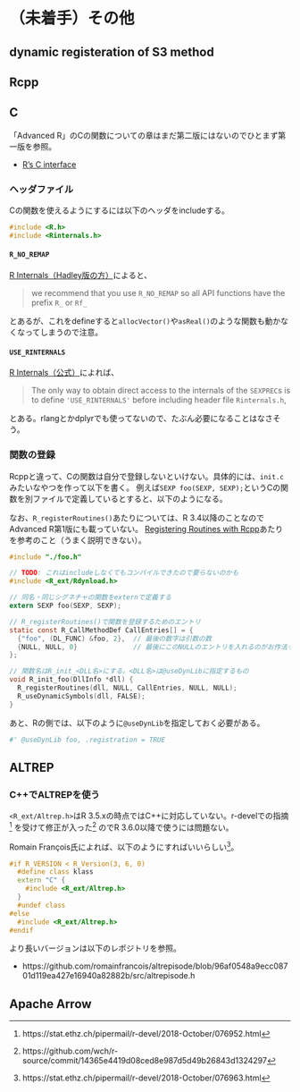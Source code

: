 # （未着手）その他

## dynamic registeration of S3 method

## Rcpp

## C

「Advanced R」のCの関数についての章はまだ第二版にはないのでひとまず第一版を参照。

* [R's C interface](https://adv-r.had.co.nz/C-interface.html)

### ヘッダファイル

Cの関数を使えるようにするには以下のヘッダをincludeする。

```c
#include <R.h>
#include <Rinternals.h>
```

#### `R_NO_REMAP`

[R Internals（Hadley版の方）](https://github.com/hadley/r-internals/blob/cca966e7eaaf7758b13901f8a90b67acc0f789e2/README.md#r-internals)によると、

> we recommend that you use `R_NO_REMAP` so all API functions have the prefix `R_` or `Rf_`

とあるが、これをdefineすると`allocVector()`や`asReal()`のような関数も動かなくなってしまうので注意。

#### `USE_RINTERNALS`

[R Internals（公式）](https://cran.r-project.org/doc/manuals/r-release/R-ints.html#The-write-barrier)によれば、

> The only way to obtain direct access to the internals of the `SEXPREC`s is to define `'USE_RINTERNALS'` before including header file `Rinternals.h`,

とある。rlangとかdplyrでも使ってないので、たぶん必要になることはなさそう。

### 関数の登録

Rcppと違って、Cの関数は自分で登録しないといけない。具体的には、`init.c`みたいなやつを作って以下を書く。
例えば`SEXP foo(SEXP, SEXP);`というCの関数を別ファイルで定義しているとすると、以下のようになる。

なお、`R_registerRoutines()`あたりについては、R 3.4以降のことなのでAdvanced R第1版にも載っていない。
[Registering Routines with Rcpp](https://ironholds.org/registering-routines/)あたりを参考のこと（うまく説明できない）。

```c
#include "./foo.h"

// TODO: これはincludeしなくてもコンパイルできたので要らないのかも
#include <R_ext/Rdynload.h>

// 同名・同じシグネチャの関数をexternで定義する
extern SEXP foo(SEXP, SEXP);

// R_registerRoutines()で関数を登録するためのエントリ
static const R_CallMethodDef CallEntries[] = {
  {"foo", (DL_FUNC) &foo, 2},  // 最後の数字は引数の数
  {NULL, NULL, 0}              // 最後にこのNULLのエントリを入れるのがお作法っぽい
};

// 関数名はR_init_<DLL名>にする。<DLL名>は@useDynLibに指定するもの
void R_init_foo(DllInfo *dll) {
  R_registerRoutines(dll, NULL, CallEntries, NULL, NULL);
  R_useDynamicSymbols(dll, FALSE);
}
```

あと、Rの側では、以下のように`@useDynLib`を指定しておく必要がある。

```r
#' @useDynLib foo, .registration = TRUE
```


## ALTREP

### C++でALTREPを使う

`<R_ext/Altrep.h>`はR 3.5.xの時点ではC++に対応していない。r-develでの指摘^[https://stat.ethz.ch/pipermail/r-devel/2018-October/076952.html] を受けて修正が入った^[https://github.com/wch/r-source/commit/14365e4419d08ced8e987d5d49b26843d1324297] のでR 3.6.0以降で使うには問題ない。

Romain François氏によれば、以下のようにすればいいらしい^[https://stat.ethz.ch/pipermail/r-devel/2018-October/076963.html]。

```cpp
#if R_VERSION < R_Version(3, 6, 0)
  #define class klass
  extern "C" {
    #include <R_ext/Altrep.h>
  }
  #undef class
#else
  #include <R_ext/Altrep.h>
#endif
```

より長いバージョンは以下のレポジトリを参照。

* https://github.com/romainfrancois/altrepisode/blob/96af0548a9ecc08701d119ea427e16940a82882b/src/altrepisode.h


## Apache Arrow


